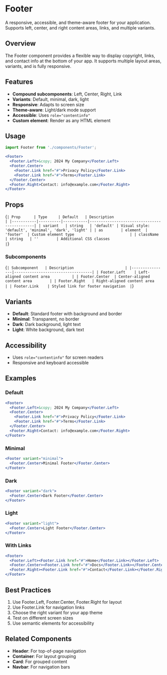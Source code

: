 
<Meta of={FooterStories} />

# Footer

A responsive, accessible, and theme-aware footer for your application. Supports left, center, and right content areas, links, and multiple variants.

## Overview

The Footer component provides a flexible way to display copyright, links, and contact info at the bottom of your app. It supports multiple layout areas, variants, and is fully responsive.

## Features

- **Compound subcomponents**: Left, Center, Right, Link
- **Variants**: Default, minimal, dark, light
- **Responsive**: Adapts to screen size
- **Theme-aware**: Light/dark mode support
- **Accessible**: Uses `role="contentinfo"`
- **Custom element**: Render as any HTML element

## Usage

```jsx
import Footer from './components/Footer';

<Footer>
  <Footer.Left>&copy; 2024 My Company</Footer.Left>
  <Footer.Center>
    <Footer.Link href="#">Privacy Policy</Footer.Link>
    <Footer.Link href="#">Terms</Footer.Link>
  </Footer.Center>
  <Footer.Right>Contact: info@example.com</Footer.Right>
</Footer>
```

## Props

<Markdown>{`
| Prop      | Type     | Default   | Description                                 |
|-----------|----------|-----------|---------------------------------------------|
| variant   | string   | 'default' | Visual style: 'default', 'minimal', 'dark', 'light' |
| as        | element  | 'footer'  | Custom element type                         |
| className | string   | ''        | Additional CSS classes                      |
`}</Markdown>

### Subcomponents

<Markdown>{`
| Subcomponent   | Description                       |
|----------------|-----------------------------------|
| Footer.Left    | Left-aligned content area          |
| Footer.Center  | Center-aligned content area        |
| Footer.Right   | Right-aligned content area         |
| Footer.Link    | Styled link for footer navigation  |
`}</Markdown>

## Variants

- **Default**: Standard footer with background and border
- **Minimal**: Transparent, no border
- **Dark**: Dark background, light text
- **Light**: White background, dark text

## Accessibility

- Uses `role="contentinfo"` for screen readers
- Responsive and keyboard accessible

## Examples

### Default

```jsx
<Footer>
  <Footer.Left>&copy; 2024 My Company</Footer.Left>
  <Footer.Center>
    <Footer.Link href="#">Privacy Policy</Footer.Link>
    <Footer.Link href="#">Terms</Footer.Link>
  </Footer.Center>
  <Footer.Right>Contact: info@example.com</Footer.Right>
</Footer>
```

### Minimal

```jsx
<Footer variant="minimal">
  <Footer.Center>Minimal Footer</Footer.Center>
</Footer>
```

### Dark

```jsx
<Footer variant="dark">
  <Footer.Center>Dark Footer</Footer.Center>
</Footer>
```

### Light

```jsx
<Footer variant="light">
  <Footer.Center>Light Footer</Footer.Center>
</Footer>
```

### With Links

```jsx
<Footer>
  <Footer.Left><Footer.Link href="#">Home</Footer.Link></Footer.Left>
  <Footer.Center><Footer.Link href="#">Docs</Footer.Link></Footer.Center>
  <Footer.Right><Footer.Link href="#">Contact</Footer.Link></Footer.Right>
</Footer>
```

## Best Practices

1. Use Footer.Left, Footer.Center, Footer.Right for layout
2. Use Footer.Link for navigation links
3. Choose the right variant for your app theme
4. Test on different screen sizes
5. Use semantic elements for accessibility

## Related Components

- **Header**: For top-of-page navigation
- **Container**: For layout grouping
- **Card**: For grouped content
- **Navbar**: For navigation bars
